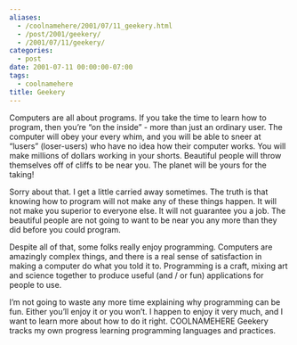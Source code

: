 ```yaml
---
aliases:
  - /coolnamehere/2001/07/11_geekery.html
  - /post/2001/geekery/
  - /2001/07/11/geekery/
categories:
  - post
date: 2001-07-11 00:00:00-07:00
tags:
  - coolnamehere
title: Geekery
---
```


Computers are all about programs. If you take the time to learn how to
program, then you’re “on the inside” - more than just an ordinary user.
The computer will obey your every whim, and you will be able to sneer at
“lusers” (loser-users) who have no idea how their computer works. You
will make millions of dollars working in your shorts. Beautiful people
will throw themselves off of cliffs to be near you. The planet will be
yours for the taking\!

Sorry about that. I get a little carried away sometimes. The truth is
that knowing how to program will not make any of these things happen. It
will not make you superior to everyone else. It will not guarantee you a
job. The beautiful people are not going to want to be near you any more
than they did before you could program.

Despite all of that, some folks really enjoy programming. Computers are
amazingly complex things, and there is a real sense of satisfaction in
making a computer do what you told it to. Programming is a craft, mixing
art and science together to produce useful (and / or fun) applications
for people to use.

I’m not going to waste any more time explaining why programming can be
fun. Either you’ll enjoy it or you won’t. I happen to enjoy it very
much, and I want to learn more about how to do it right. COOLNAMEHERE
Geekery tracks my own progress learning programming languages and
practices.
